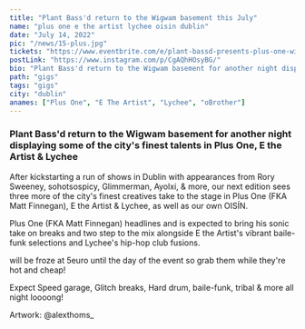 ---
title: "Plant Bass'd return to the Wigwam basement this July"
name: "plus one e the artist lychee oisin dublin"
date: "July 14, 2022"
pic: "/news/15-plus.jpg"
tickets: "https://www.eventbrite.com/e/plant-bassd-presents-plus-one-with-e-the-artist-lychee-tickets-384796585947"
postLink: "https://www.instagram.com/p/CgAQhHOsyBG/"
bio: "Plant Bass'd return to the Wigwam basement for another night displaying some of the city's finest talents in Plus One, E the Artist & Lychee"
path: "gigs"
tags: "gigs"
city: "dublin"
anames: ["Plus One", "E The Artist", "Lychee", "oBrother"]
---

### Plant Bass'd return to the Wigwam basement for another night displaying some of the city's finest talents in Plus One, E the Artist & Lychee

After kickstarting a run of shows in Dublin with appearances from Rory Sweeney, sohotsospicy, Glimmerman, Ayolxi, & more, our next edition sees three more of the city's finest creatives take to the stage in Plus One (FKA Matt Finnegan), E the Artist & Lychee, as well as our own OISÍN.

Plus One (FKA Matt Finnegan) headlines and is expected to bring his sonic take on breaks and two step to the mix alongside E the Artist's vibrant baile-funk selections and Lychee's hip-hop club fusions.

<HoverLink
  url="www.eventbrite.com/e/plant-bassd-presents-plus-one-with-e-the-artist-lychee-tickets-384796585947"
  external
  inline
/> will be froze at 5euro until the day of the event so grab them while they're hot and cheap!

Expect Speed garage, Glitch breaks, Hard drum, baile-funk, tribal & more all night loooong!

Artwork: @alexthoms\_

